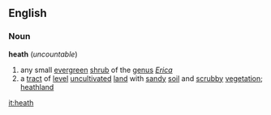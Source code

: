 ==English==
===Noun===
'''heath''' (''uncountable'')
{{wikipedia}}
# any small [[evergreen]] [[shrub]] of the [[genus]] ''[[Erica]]''
# a [[tract]] of [[level]] [[uncultivated]] [[land]] with [[sandy]] [[soil]] and [[scrubby]] [[vegetation]]; [[heathland]]

[[it:heath]]